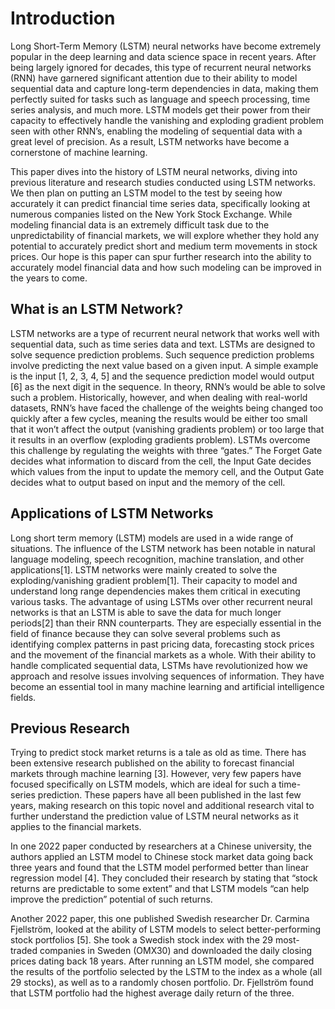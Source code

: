 # Introduction

Long Short-Term Memory (LSTM) neural networks have become extremely popular in the deep learning and data science space in recent years. After being largely ignored for decades, this type of recurrent neural networks (RNN) have garnered significant attention due to their ability to model sequential data and capture long-term dependencies in data, making them perfectly suited for tasks such as language and speech processing, time series analysis, and much more. LSTM models get their power from their capacity to effectively handle the vanishing and exploding gradient problem seen with other RNN's, enabling the modeling of sequential data with a great level of precision. As a result, LSTM networks have become a cornerstone of machine learning.

This paper dives into the history of LSTM neural networks, diving into previous literature and research studies conducted using LSTM networks. We then plan on putting an LSTM model to the test by seeing how accurately it can predict financial time series data, specifically looking at numerous companies listed on the New York Stock Exchange. While modeling financial data is an extremely difficult task due to the unpredictability of financial markets, we will explore whether they hold any potential to accurately predict short and medium term movements in stock prices. Our hope is this paper can spur further research into the ability to accurately model financial data and how such modeling can be improved in the years to come.

## What is an LSTM Network?

LSTM networks are a type of recurrent neural network that works well with sequential data, such as time series data and text. LSTMs are designed to solve sequence prediction problems. Such sequence prediction problems involve predicting the next value based on a given input. A simple example is the input \[1, 2, 3, 4, 5\] and the sequence prediction model would output \[6\] as the next digit in the sequence. In theory, RNN's would be able to solve such a problem. Historically, however, and when dealing with real-world datasets, RNN's have faced the challenge of the weights being changed too quickly after a few cycles, meaning the results would be either too small that it won't affect the output (vanishing gradients problem) or too large that it results in an overflow (exploding gradients problem). LSTMs overcome this challenge by regulating the weights with three "gates." The Forget Gate decides what information to discard from the cell, the Input Gate decides which values from the input to update the memory cell, and the Output Gate decides what to output based on input and the memory of the cell.

## Applications of LSTM Networks

Long short term memory (LSTM) models are used in a wide range of situations. The influence of the LSTM network has been notable in natural language modeling, speech recognition, machine translation, and other applications\[1\]. LSTM networks were mainly created to solve the exploding/vanishing gradient problem\[1\]. Their capacity to model and understand long range dependencies makes them critical in executing various tasks. The advantage of using LSTMs over other recurrent neural networks is that an LSTM is able to save the data for much longer periods\[2\] than their RNN counterparts. They are especially essential in the field of finance because they can solve several problems such as identifying complex patterns in past pricing data, forecasting stock prices and the movement of the financial markets as a whole. With their ability to handle complicated sequential data, LSTMs have revolutionized how we approach and resolve issues involving sequences of information. They have become an essential tool in many machine learning and artificial intelligence fields.

## Previous Research

Trying to predict stock market returns is a tale as old as time. There has been extensive research published on the ability to forecast financial markets through machine learning \[3\]. However, very few papers have focused specifically on LSTM models, which are ideal for such a time-series prediction. These papers have all been published in the last few years, making research on this topic novel and additional research vital to further understand the prediction value of LSTM neural networks as it applies to the financial markets.

In one 2022 paper conducted by researchers at a Chinese university, the authors applied an LSTM model to Chinese stock market data going back three years and found that the LSTM model performed better than linear regression model \[4\]. They concluded their research by stating that "stock returns are predictable to some extent" and that LSTM models "can help improve the prediction" potential of such returns.

Another 2022 paper, this one published Swedish researcher Dr. Carmina Fjellström, looked at the ability of LSTM models to select better-performing stock portfolios \[5\]. She took a Swedish stock index with the 29 most-traded companies in Sweden (OMX30) and downloaded the daily closing prices dating back 18 years. After running an LSTM model, she compared the results of the portfolio selected by the LSTM to the index as a whole (all 29 stocks), as well as to a randomly chosen portfolio. Dr. Fjellström found that LSTM portfolio had the highest average daily return of the three.
